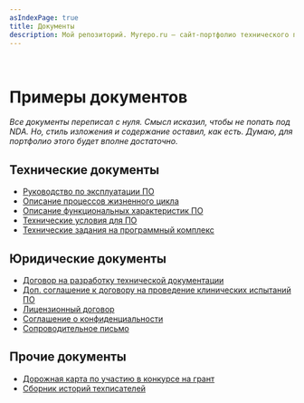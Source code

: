 ```yaml
---
asIndexPage: true
title: Документы
description: Мой репозиторий. Myrepo.ru – сайт-портфолио технического писателя
---
```


<br />

# Примеры документов
*Все документы переписал с нуля. Смысл исказил, чтобы не попать под NDA. Но, стиль изложения и содержание оставил, как есть. Думаю, для портфолио этого будет вполне достаточно.*

## Технические документы

- [Руководство по эксплуатации ПО](./docs/rukovodstvo-po-ekspluatatsii-po.mdx)
- [Описание процессов жизненного цикла](./docs/opisaniye-protsessov-zhiznennogo-tsikla.mdx)
- [Описание функциональных характеристик ПО](./docs/opisaniye-funktsionalnykh-kharakteristik.mdx)
- [Технические условия для ПО](./docs/tekhnicheskiye-usloviya.mdx)
- [Технические задания на программный комплекс](./docs/tekhnicheskiye-zadaniya-na-programmnyy-kompleks.mdx)

## Юридические документы

- [Договор на разработку технической документации](https://drive.google.com/file/d/1mWDlv3rsMiPzGtQgjTyisWqu39tUjoz7/view?usp=share_link)
- [Доп. соглашение к договору на проведение клинических испытаний ПО](https://drive.google.com/file/d/1LtgEzN39jF89N_RTLl_A7JTaNZVOH1X-/view?usp=share_link)  
- [Лицензионный договор](./docs/obrazets-litsenzionnogo-dogovora.mdx)
- [Соглашение о конфиденциальности](https://drive.google.com/file/d/1iD13v6h418dl907kpD50I7YqdQ_k42NR/view?usp=share_link)  
- [Сопроводительное письмо](https://drive.google.com/file/d/1Xwc9n2IOcIFJMQ8yq5l-ru4iUblv0BV2/view?usp=share_link)

## Прочие документы

- [Дорожная карта по участию в конкурсе на грант](./docs/dorozhnaya-karta-po-uchastiyu-v-konkurse.mdx)
- [Сборник историй техписателей](./docs/sbornik-istoriy-tekhpisateley.mdx)
